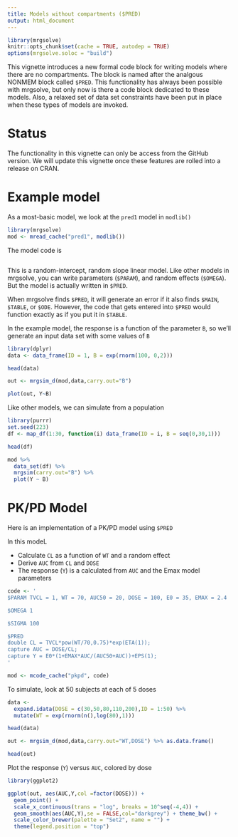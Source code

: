 ```yaml
---
title: Models without compartments ($PRED)
output: html_document
---
```


```r
library(mrgsolve)
knitr::opts_chunk$set(cache = TRUE, autodep = TRUE)
options(mrgsolve.soloc = "build")
```

This vignette introduces a new formal code block for writing models
where there are no compartments.  The block is named after the 
analgous NONMEM block called `$PRED`.  This functionality 
has always been possible with mrgsolve, but only now is there a 
code block dedicated to these models. Also, a relaxed set of 
data set constraints have been put in place when these types of 
models are invoked. 

# Status
The functionality in this vignette can only be access from the 
GitHub version.  We will update this vignette once these features
are rolled into a release on CRAN.

# Example model

As a most-basic model, we look at the `pred1` model in `modlib()`

```r
library(mrgsolve)
mod <- mread_cache("pred1", modlib())
```


The model code is
```c

```


This is a random-intercept, random slope linear model.  Like other 
models in mrgsolve, you can write parameters (`$PARAM`), and 
random effects (`$OMEGA`).  But the model is actually written in `$PRED`.  

When mrgsolve finds `$PRED`, it will generate an error if it also finds
`$MAIN`, `$TABLE`, or `$ODE`.  However, the code that gets entered into
`$PRED` would function exactly as if you put it in `$TABLE`.

In the example model, the response is a function of the parameter `B`, 
so we'll generate an input data set with some values of `B`

```r
library(dplyr)
data <- data_frame(ID = 1, B = exp(rnorm(100, 0,2)))

head(data)
```

```r
out <- mrgsim_d(mod,data,carry.out="B")

plot(out, Y~B)
```


Like other models, we can simulate from a population

```r
library(purrr)
set.seed(223)
df <- map_df(1:30, function(i) data_frame(ID = i, B = seq(0,30,1)))

head(df)

mod %>% 
  data_set(df) %>% 
  mrgsim(carry.out="B") %>%
  plot(Y ~ B)
```


# PK/PD Model

Here is an implementation of a PK/PD model using `$PRED`

In this modeL

- Calculate `CL` as a function of `WT` and a random effect
- Derive `AUC` from `CL` and `DOSE` 
- The response (`Y`) is a calculated from `AUC` and the Emax 
  model parameters

```r
code <- '
$PARAM TVCL = 1, WT = 70, AUC50 = 20, DOSE = 100, E0 = 35, EMAX = 2.4

$OMEGA 1

$SIGMA 100

$PRED
double CL = TVCL*pow(WT/70,0.75)*exp(ETA(1));
capture AUC = DOSE/CL;
capture Y = E0*(1+EMAX*AUC/(AUC50+AUC))+EPS(1);
'
```


```r
mod <- mcode_cache("pkpd", code)
```

To simulate, look at 50 subjects at each of 5 doses
```r
data <- 
  expand.idata(DOSE = c(30,50,80,110,200),ID = 1:50) %>% 
  mutate(WT = exp(rnorm(n(),log(80),1)))

head(data)
```

```r
out <- mrgsim_d(mod,data,carry.out="WT,DOSE") %>% as.data.frame()

head(out)
```


Plot the response (`Y`) versus `AUC`, colored by dose
```r
library(ggplot2)

ggplot(out, aes(AUC,Y,col =factor(DOSE))) + 
  geom_point() + 
  scale_x_continuous(trans = "log", breaks = 10^seq(-4,4)) + 
  geom_smooth(aes(AUC,Y),se = FALSE,col="darkgrey") + theme_bw() + 
  scale_color_brewer(palette = "Set2", name = "") + 
  theme(legend.position = "top")
```

